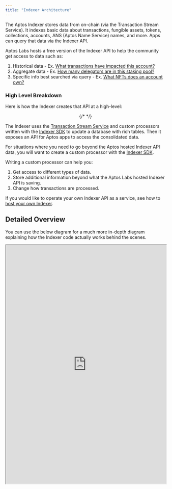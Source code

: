 ```yaml
---
title: "Indexer Architecture"
---
```


The Aptos Indexer stores data from on-chain (via the Transaction Stream Service). It indexes basic data about transactions, fungible assets, tokens, collections, accounts, ANS (Aptos Name Service) names, and more. Apps can query that data via the Indexer API.

Aptos Labs hosts a free version of the Indexer API to help the community get access to data such as:

1. Historical data - Ex. [What transactions have impacted this account?](/build/indexer/indexer-api/account-transactions)
2. Aggregate data - Ex. [How many delegators are in this staking pool?](/build/indexer/indexer-api/get-delegators)
3. Specific info best searched via query - Ex. [What NFTs does an account own?](/build/indexer/indexer-api/get-nfts)

### High Level Breakdown

Here is how the Indexer creates that API at a high-level:

<center>
  {/* <ThemedImage alt="Signed Transaction Flow" sources={"type":"mdxJsxAttributeValueExpression","value":"{\n    light: '/docs/indexer-architecture-light.svg',\n    dark: '/docs/indexer-architecture-dark.svg',\n  }","data":{"estree":{"type":"Program","start":970,"end":1081,"body":[{"type":"ExpressionStatement","expression":{"type":"ObjectExpression","start":970,"end":1081,"loc":{"start":{"line":25,"column":13,"offset":970},"end":{"line":28,"column":5,"offset":1081}},"properties":[{"type":"Property","start":978,"end":1023,"loc":{"start":{"line":26,"column":6,"offset":978},"end":{"line":26,"column":51,"offset":1023}},"method":false,"shorthand":false,"computed":false,"key":{"type":"Identifier","start":978,"end":983,"loc":{"start":{"line":26,"column":6,"offset":978},"end":{"line":26,"column":11,"offset":983}},"name":"light","range":[978,983]},"value":{"type":"Literal","start":985,"end":1023,"loc":{"start":{"line":26,"column":13,"offset":985},"end":{"line":26,"column":51,"offset":1023}},"value":"/docs/indexer-architecture-light.svg","raw":"'/docs/indexer-architecture-light.svg'","range":[985,1023]},"kind":"init","range":[978,1023]},{"type":"Property","start":1031,"end":1074,"loc":{"start":{"line":27,"column":6,"offset":1031},"end":{"line":27,"column":49,"offset":1074}},"method":false,"shorthand":false,"computed":false,"key":{"type":"Identifier","start":1031,"end":1035,"loc":{"start":{"line":27,"column":6,"offset":1031},"end":{"line":27,"column":10,"offset":1035}},"name":"dark","range":[1031,1035]},"value":{"type":"Literal","start":1037,"end":1074,"loc":{"start":{"line":27,"column":12,"offset":1037},"end":{"line":27,"column":49,"offset":1074}},"value":"/docs/indexer-architecture-dark.svg","raw":"'/docs/indexer-architecture-dark.svg'","range":[1037,1074]},"kind":"init","range":[1031,1074]}],"range":[970,1081]},"start":970,"end":1081,"loc":{"start":{"line":25,"column":13,"offset":970},"end":{"line":28,"column":5,"offset":1081}},"range":[970,1081]}],"sourceType":"module","comments":[],"loc":{"start":{"line":25,"column":13,"offset":970},"end":{"line":28,"column":5,"offset":1081}},"range":[970,1081]}}} /> */}
</center>

The Indexer uses the [Transaction Stream Service](/build/indexer/txn-stream) and custom processors written with the [Indexer SDK](/build/indexer/indexer-sdk) to update a database with rich tables. Then it exposes an API for Aptos apps to access the consolidated data.

For situations where you need to go beyond the Aptos hosted Indexer API data, you will want to create a custom processor with the [Indexer SDK](/build/indexer/indexer-sdk).

Writing a custom processor can help you:

1. Get access to different types of data.
2. Store additional information beyond what the Aptos Labs hosted Indexer API is saving.
3. Change how transactions are processed.

If you would like to operate your own Indexer API as a service, see how to [host your own Indexer](/build/indexer/indexer-api/self-hosted).

## Detailed Overview

You can use the below diagram for a much more in-depth diagram explaining how the Indexer code actually works behind the scenes.

<div style={{textAlign:"center"}}>
  <div style={{marginBottom: 20}}>
    <iframe style={{border: "1px solid rgba(0, 0, 0, 0.1);"}} width="100%" height="750" src="https://www.figma.com/embed?embed_host=share&url=https%3A%2F%2Fwww.figma.com%2Ffile%2FsVhSOGR7ZT4CdeUzlXyduD%2FIndexer-Overview%3Ftype%3Dwhiteboard%26node-id%3D0%253A1%26t%3DUnUKeEaBE7ETMksb-1" allowfullscreen />
  </div>
</div>
